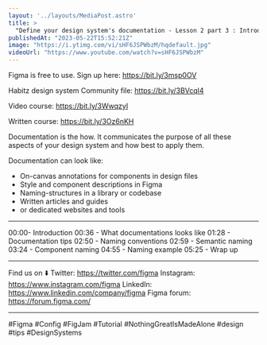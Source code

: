 ```yaml
---
layout: '../layouts/MediaPost.astro'
title: >
  "Define your design system's documentation - Lesson 2 part 3 : Introduction to design systems"
publishedAt: "2023-05-22T15:52:21Z"
image: "https://i.ytimg.com/vi/sHF6JSPWbzM/hqdefault.jpg"
videoUrl: "https://www.youtube.com/watch?v=sHF6JSPWbzM"
---
```

Figma is free to use. Sign up here: https://bit.ly/3msp0OV

Habitz design system Community file: https://bit.ly/3BVcql4

Video course: https://bit.ly/3WwqzyI

Written course: https://bit.ly/3Oz6nKH

Documentation is the how. It communicates the purpose of all these aspects of your design system and how best to apply them.

Documentation can look like:

- On-canvas annotations for components in design files
- Style and component descriptions in Figma
- Naming-structures in a library or codebase
- Written articles and guides
- or dedicated websites and tools

____________________________________________________

00:00- Introduction
00:36 - What documentations looks like
01:28 - Documentation tips
02:50 - Naming conventions
02:59 - Semantic naming
03:24 - Component naming
04:55 - Naming example
05:25 - Wrap up

____________________________________________________

Find us on ⬇️
Twitter: https://twitter.com/figma
Instagram: https://www.instagram.com/figma
LinkedIn: https://www.linkedin.com/company/figma
Figma forum: https://forum.figma.com/

____________________________________________________


#Figma #Config #FigJam #Tutorial #NothingGreatIsMadeAlone #design #tips #DesignSystems
